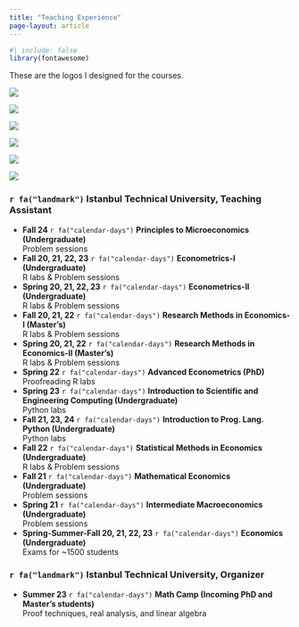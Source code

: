 ```yaml
---
title: "Teaching Experience"
page-layout: article
---
```


```r
#| include: false
library(fontawesome)
```

These are the logos I designed for the courses.

::: {layout-ncol=3}
![](logos_png/econometrics_logo.png)

![](logos_png/research_methods_in_economics_logo.png)

![](logos_png/statistical_methods_in_economics_logo.png)

![](logos_png/mlreadings_logo.png)

![](logos_png/mathematical_economics_logo.png)

![](logos_png/advanced_econometrics_logo.png)
:::

### `r fa("landmark")` **Istanbul Technical University, Teaching Assistant**
- **Fall 24** `r fa("calendar-days")` **Principles to Microeconomics (Undergraduate)** <br>
  Problem sessions <br>
- **Fall 20, 21, 22, 23** `r fa("calendar-days")` **Econometrics-I (Undergraduate)** <br>
  R labs & Problem sessions <br>
- **Spring 20, 21, 22, 23** `r fa("calendar-days")` **Econometrics-II (Undergraduate)** <br>
  R labs & Problem sessions <br>
- **Fall 20, 21, 22** `r fa("calendar-days")` **Research Methods in Economics-I (Master's)** <br>
  R labs & Problem sessions <br>
- **Spring 20, 21, 22** `r fa("calendar-days")` **Research Methods in Economics-II (Master's)** <br>
  R labs & Problem sessions <br>
- **Spring 22** `r fa("calendar-days")` **Advanced Econometrics (PhD)** <br>
  Proofreading R labs <br>
- **Spring 23** `r fa("calendar-days")` **Introduction to Scientific and Engineering Computing (Undergraduate)** <br>
  Python labs <br>
- **Fall 21, 23, 24** `r fa("calendar-days")` **Introduction to Prog. Lang. Python (Undergraduate)** <br>
  Python labs <br>
- **Fall 22** `r fa("calendar-days")` **Statistical Methods in Economics (Undergraduate)** <br>
  R labs & Problem sessions <br>
- **Fall 21** `r fa("calendar-days")` **Mathematical Economics (Undergraduate)** <br>
  Problem sessions <br>
- **Spring 21** `r fa("calendar-days")` **Intermediate Macroeconomics (Undergraduate)** <br>
  Problem sessions <br>
- **Spring-Summer-Fall 20, 21, 22, 23** `r fa("calendar-days")` **Economics (Undergraduate)** <br>
  Exams for ~1500 students <br>
  
### `r fa("landmark")` **Istanbul Technical University, Organizer**

- **Summer 23** `r fa("calendar-days")` **Math Camp (Incoming PhD and Master's students)** <br>
  Proof techniques, real analysis, and linear algebra <br>
